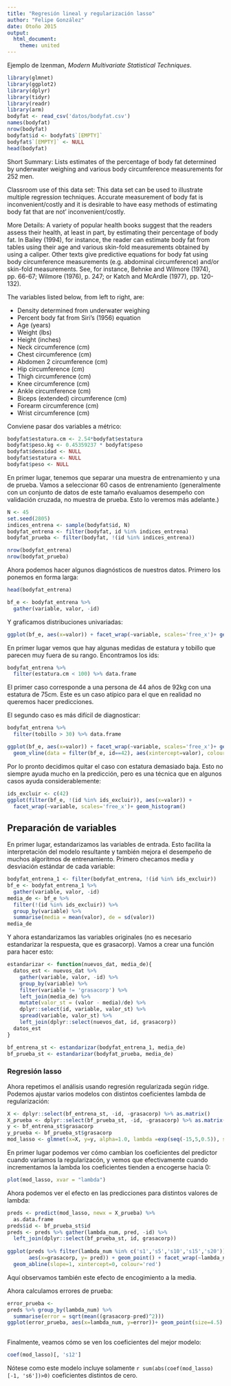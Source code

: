 ```yaml
---
title: "Regresión lineal y regularización lasso"
author: "Felipe González"
date: Otoño 2015
output: 
  html_document: 
    theme: united
---
```


Ejemplo de Izenman, *Modern Multivariate Statistical Techniques*.

```r
library(glmnet)
library(ggplot2)
library(dplyr)
library(tidyr)
library(readr)
library(arm)
bodyfat <- read_csv('datos/bodyfat.csv')
names(bodyfat)
nrow(bodyfat) 
bodyfat$id <- bodyfat$`[EMPTY]`
bodyfat$`[EMPTY]` <- NULL
head(bodyfat)
```

Short Summary:
Lists estimates of the percentage of body fat determined by underwater
 weighing and various body circumference measurements for 252 men. 

 Classroom use of this data set:
 This data set can be used to illustrate multiple regression techniques.
 Accurate measurement of body fat is inconvenient/costly and it is 
 desirable to have easy methods of estimating body fat that are not' inconvenient/costly.

 More Details:
 A variety of popular health books suggest that the readers assess their
 health, at least in part, by estimating their percentage of body fat. In
 Bailey (1994), for instance, the reader can estimate body fat from tables
 using their age and various skin-fold measurements obtained by using a
 caliper. Other texts give predictive equations for body fat using body 
 circumference measurements (e.g. abdominal circumference) and/or skin-fold
 measurements. See, for instance, Behnke and Wilmore (1974), pp. 66-67;
 Wilmore (1976), p. 247; or Katch and McArdle (1977), pp. 120-132). 
 

 The variables listed below, from left to right, are: 

 - Density determined from underwater weighing
- Percent body fat from Siri's (1956) equation
-  Age (years)
-  Weight (lbs)
-  Height (inches)
-  Neck circumference (cm)
-  Chest circumference (cm)
-  Abdomen 2 circumference (cm)
-  Hip circumference (cm)
-  Thigh circumference (cm)
-  Knee circumference (cm)
-  Ankle circumference (cm)
-  Biceps (extended) circumference (cm)
-  Forearm circumference (cm)
-  Wrist circumference (cm)

Conviene pasar dos variables a métrico:

```r
bodyfat$estatura.cm <- 2.54*bodyfat$estatura
bodyfat$peso.kg <- 0.45359237 * bodyfat$peso
bodyfat$densidad <- NULL
bodyfat$estatura <- NULL
bodyfat$peso <- NULL
```


En primer lugar, tenemos que separar una muestra de entrenamiento y una de prueba.
Vamos a seleccionar 60 casos de entrenamiento (generalmente con un conjunto de datos de este
tamaño evaluamos desempeño con validación cruzada, no muestra de prueba. Esto lo veremos más adelante.)


```r
N <- 45
set.seed(2805)
indices_entrena <- sample(bodyfat$id, N)
bodyfat_entrena <- filter(bodyfat, id %in% indices_entrena)
bodyfat_prueba <- filter(bodyfat, !(id %in% indices_entrena))

nrow(bodyfat_entrena)
nrow(bodyfat_prueba)
```


Ahora podemos hacer algunos diagnósticos de nuestros datos. Primero los ponemos
en forma larga:


```r
head(bodyfat_entrena)

bf_e <- bodyfat_entrena %>%
  gather(variable, valor, -id)
```

Y graficamos distribuciones univariadas:

```r

ggplot(bf_e, aes(x=valor)) + facet_wrap(~variable, scales='free_x')+ geom_histogram() 
```

En primer lugar vemos que hay algunas medidas de estatura y tobillo que parecen
muy fuera de su rango. Encontramos los ids:

```r
bodyfat_entrena %>%
  filter(estatura.cm < 100) %>% data.frame
```
El primer caso corresponde a una persona de 44 años de 92kg con una estatura de 75cm. Este
es un caso atípico para el que en realidad no queremos hacer predicciones.

El segundo caso es más difícil de diagnosticar:
```r
bodyfat_entrena %>%
  filter(tobillo > 30) %>% data.frame
```
```r
ggplot(bf_e, aes(x=valor)) + facet_wrap(~variable, scales='free_x')+ geom_histogram() +
  geom_vline(data = filter(bf_e, id==42), aes(xintercept=valor), colour='red')
```

Por lo pronto decidimos quitar el caso con estatura demasiado baja. Esto no siempre ayuda mucho
en la predicción, pero es una técnica que en algunos casos ayuda considerablemente:

```r
ids_excluir <- c(42)
ggplot(filter(bf_e, !(id %in% ids_excluir)), aes(x=valor)) + 
  facet_wrap(~variable, scales='free_x')+ geom_histogram() 
```


Preparación de variables
---


En primer lugar, estandarizamos las variables de entrada. Esto facilita la interpretación
del modelo resultante y también mejora el desempeño de muchos algoritmos de entrenamiento. Primero
checamos media y desviación estándar de cada variable:
```r
bodyfat_entrena_1 <- filter(bodyfat_entrena, !(id %in% ids_excluir))
bf_e <- bodyfat_entrena_1 %>%
  gather(variable, valor, -id)
media_de <- bf_e %>%
  filter(!(id %in% ids_excluir)) %>%
  group_by(variable) %>%
  summarise(media = mean(valor), de = sd(valor))
media_de
```



Y ahora estandarizamos las variables originales (no es necesario estandarizar la respuesta, 
que es grasacorp). Vamos a crear una función para hacer esto:
```r
estandarizar <- function(nuevos_dat, media_de){
  datos_est <- nuevos_dat %>%
    gather(variable, valor, -id) %>%
    group_by(variable) %>%
    filter(variable != 'grasacorp') %>%
    left_join(media_de) %>%
    mutate(valor_st = (valor - media)/de) %>%
    dplyr::select(id, variable, valor_st) %>%
    spread(variable, valor_st) %>%
    left_join(dplyr::select(nuevos_dat, id, grasacorp))
  datos_est
}
```
```r
bf_entrena_st <- estandarizar(bodyfat_entrena_1, media_de)
bf_prueba_st <- estandarizar(bodyfat_prueba, media_de)

```





### Regresión lasso

Ahora repetimos el análisis usando regresión regularizada según ridge. Podemos ajustar varios modelos con distintos coeficientes lambda de regularización:

```r
X <- dplyr::select(bf_entrena_st, -id, -grasacorp) %>% as.matrix()
X_prueba <- dplyr::select(bf_prueba_st, -id, -grasacorp) %>% as.matrix()
y <- bf_entrena_st$grasacorp
y_prueba <- bf_prueba_st$grasacorp
mod_lasso <- glmnet(x=X, y=y, alpha=1.0, lambda =exp(seq(-15,5,0.5)), standardize=FALSE)
```

En primer lugar podemos ver cómo cambian los coeficientes del predictor cuando variamos la regularizacón, y vemos que efectivamente cuando incrementamos la lambda los coeficientes tienden a encogerse hacia 0:

```r
plot(mod_lasso, xvar = "lambda")
```

Ahora podemos ver el efecto en las predicciones para distintos valores de lambda:

```r
preds <- predict(mod_lasso, newx = X_prueba) %>%
  as.data.frame 
preds$id <- bf_prueba_st$id
preds <- preds %>% gather(lambda_num, pred, -id) %>%
  left_join(dplyr::select(bf_prueba_st, id, grasacorp)) 
  
ggplot(preds %>% filter(lambda_num %in% c('s1','s5','s10','s15','s20')), 
       aes(x=grasacorp, y= pred)) + geom_point() + facet_wrap(~lambda_num)+
  geom_abline(slope=1, xintercept=0, colour='red')
```
Aquí observamos también este efecto de encogimiento a la media.

Ahora calculamos errores de prueba:

```r
error_prueba <- 
preds %>% group_by(lambda_num) %>%
  summarise(error = sqrt(mean((grasacorp-pred)^2)))
ggplot(error_prueba, aes(x=lambda_num, y=error))+ geom_point(size=4.5)
  
```

Finalmente, veamos cómo se ven los coeficientes del mejor modelo:

```r
coef(mod_lasso)[, 's12']
```

Nótese como este modelo incluye solamente `r sum(abs(coef(mod_lasso)[-1, 's6'])>0)`
coeficientes distintos de cero.